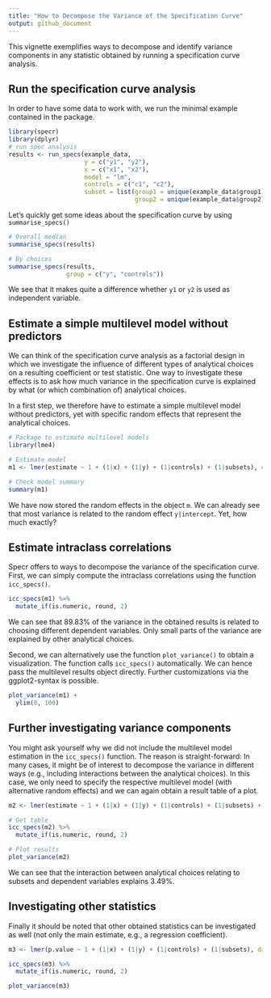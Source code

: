 ```yaml
---
title: "How to Decompose the Variance of the Specification Curve"
output: github_document
---
```


This vignette exemplifies ways to decompose and identify variance components in any statistic obtained by running a specification curve analysis.


## Run the specification curve analysis

In order to have some data to work with, we run the minimal example contained in the package.

```r
library(specr)
library(dplyr)
# run spec analysis
results <- run_specs(example_data,
                     y = c("y1", "y2"),
                     x = c("x1", "x2"),
                     model = "lm",
                     controls = c("c1", "c2"),
                     subset = list(group1 = unique(example_data$group1),
                                   group2 = unique(example_data$group2)))
```

Let's quickly get some ideas about the specification curve by using `summarise_specs()`

```r
# Overall median
summarise_specs(results)

# By choices
summarise_specs(results, 
                group = c("y", "controls"))
```

We see that it makes quite a difference whether `y1` or `y2` is used as independent variable. 


## Estimate a simple multilevel model without predictors

We can think of the specification curve analysis as a factorial design in which we investigate the influence of different types of analytical choices on a resulting coefficient or test statistic.
One way to investigate these effects is to ask how much variance in the specification curve is explained by what (or which combination of) analytical choices.

In a first step, we therefore have to estimate a simple multilevel model without predictors, yet with specific random effects that represent the analytical choices.

```r
# Package to estimate multilevel models
library(lme4)

# Estimate model
m1 <- lmer(estimate ~ 1 + (1|x) + (1|y) + (1|controls) + (1|subsets), data = results)

# Check model summary
summary(m1)
```

We have now stored the random effects in the object `m`. We can already see that most variance is related to the random effect `y|intercept`. Yet, how much exactly?

## Estimate intraclass correlations

Specr offers to ways to decompose the variance of the specification curve. First, we can simply compute the intraclass correlations using the function `icc_specs()`.

```r
icc_specs(m1) %>%
  mutate_if(is.numeric, round, 2)
```

We can see that 89.83\% of the variance in the obtained results is related to choosing different dependent variables. Only small parts of the variance are explained by other analytical choices. 

Second, we can alternatively use the function `plot_variance()` to obtain a visualization. The function calls `icc_specs()` automatically. We can hence pass the multilevel results object directly. Further customizations via the ggplot2-syntax is possible.

```r
plot_variance(m1) +
  ylim(0, 100)
```


## Further investigating variance components

You might ask yourself why we did not include the multilevel model estimation in the `icc_specs()` function. The reason is straight-forward: In many cases, it might be of interest to decompose the variance in different ways (e.g., including interactions between the analytical choices). In this case, we only need to specify the respective multilevel model (with alternative random effects) and we can again obtain a result table of a plot.

```r
m2 <- lmer(estimate ~ 1 + (1|x) + (1|y) + (1|controls) + (1|subsets) + (1|x:y) + (1|y:controls) + (1|y:subsets), data = results)

# Get table
icc_specs(m2) %>%
  mutate_if(is.numeric, round, 2)

# Plot results
plot_variance(m2)
```

We can see that the interaction between analytical choices relating to subsets and dependent variables explains 3.49\%. 

## Investigating other statistics

Finally it should be noted that other obtained statistics can be investigated as well (not only the main estimate, e.g., a regression coefficient). 

```r
m3 <- lmer(p.value ~ 1 + (1|x) + (1|y) + (1|controls) + (1|subsets), data = results)

icc_specs(m3) %>%
  mutate_if(is.numeric, round, 2)

plot_variance(m3)
```


